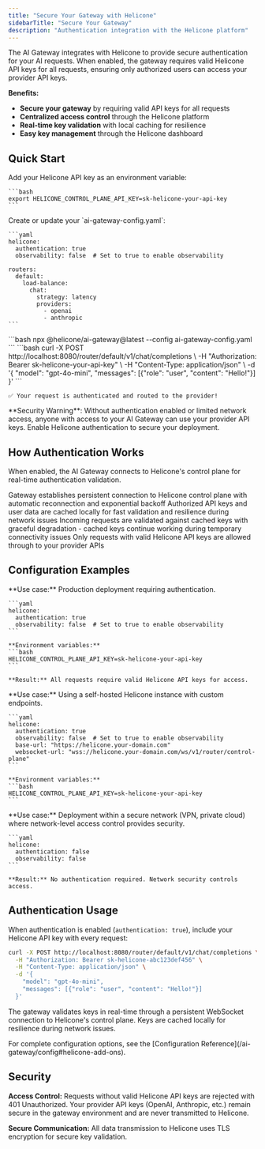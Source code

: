 ```yaml
---
title: "Secure Your Gateway with Helicone"
sidebarTitle: "Secure Your Gateway"
description: "Authentication integration with the Helicone platform"
---
```


The AI Gateway integrates with Helicone to provide secure authentication for your AI requests. When enabled, the gateway requires valid Helicone API keys for all requests, ensuring only authorized users can access your provider API keys.

**Benefits:**
- **Secure your gateway** by requiring valid API keys for all requests
- **Centralized access control** through the Helicone platform
- **Real-time key validation** with local caching for resilience
- **Easy key management** through the Helicone dashboard

## Quick Start

<Steps>
  <Step title="Set your Helicone API key">
    Add your Helicone API key as an environment variable:

    ```bash
    export HELICONE_CONTROL_PLANE_API_KEY=sk-helicone-your-api-key
    ```
  </Step>
  
  <Step title="Enable Helicone authentication">
    Create or update your `ai-gateway-config.yaml`:

    ```yaml
    helicone:
      authentication: true
      observability: false  # Set to true to enable observability
    
    routers:
      default:
        load-balance:
          chat:
            strategy: latency
            providers:
              - openai
              - anthropic
    ```
  </Step>
  
  <Step title="Start the gateway">
    ```bash
    npx @helicone/ai-gateway@latest --config ai-gateway-config.yaml
    ```
  </Step>
  
  <Step title="Test with authentication">
    ```bash
    curl -X POST http://localhost:8080/router/default/v1/chat/completions \
      -H "Authorization: Bearer sk-helicone-your-api-key" \
      -H "Content-Type: application/json" \
      -d '{
        "model": "gpt-4o-mini",
        "messages": [{"role": "user", "content": "Hello!"}]
      }'
    ```
    
    ✅ Your request is authenticated and routed to the provider!
  </Step>
</Steps>

<Warning>
  **Security Warning**: Without authentication enabled or limited network access, anyone with access to your AI Gateway can use your provider API keys. Enable Helicone authentication to secure your deployment.
</Warning>

## How Authentication Works

When enabled, the AI Gateway connects to Helicone's control plane for real-time authentication validation.

<Steps>
  <Step title="WebSocket Connection">
    Gateway establishes persistent connection to Helicone control plane with automatic reconnection and exponential backoff
  </Step>
  
  <Step title="API Key Sync">
    Authorized API keys and user data are cached locally for fast validation and resilience during network issues
  </Step>
  
  <Step title="Request Validation">
    Incoming requests are validated against cached keys with graceful degradation - cached keys continue working during temporary connectivity issues
  </Step>
  
  <Step title="Access Control">
    Only requests with valid Helicone API keys are allowed through to your provider APIs
  </Step>
</Steps>

## Configuration Examples

<Tabs>
  <Tab title="Production - Secure">
    **Use case:** Production deployment requiring authentication.

    ```yaml
    helicone:
      authentication: true
      observability: false  # Set to true to enable observability
    ```
    
    **Environment variables:**
    ```bash
    HELICONE_CONTROL_PLANE_API_KEY=sk-helicone-your-api-key
    ```

    **Result:** All requests require valid Helicone API keys for access.
  </Tab>

  <Tab title="Self-Hosted Helicone">
    **Use case:** Using a self-hosted Helicone instance with custom endpoints.

    ```yaml
    helicone:
      authentication: true
      observability: false  # Set to true to enable observability
      base-url: "https://helicone.your-domain.com"
      websocket-url: "wss://helicone.your-domain.com/ws/v1/router/control-plane"
    ```
    
    **Environment variables:**
    ```bash
    HELICONE_CONTROL_PLANE_API_KEY=sk-helicone-your-api-key
    ```
  </Tab>

  <Tab title="Secure Network - Auth Disabled">
    **Use case:** Deployment within a secure network (VPN, private cloud) where network-level access control provides security.

    ```yaml
    helicone:
      authentication: false
      observability: false
    ```
    
    **Result:** No authentication required. Network security controls access.
  </Tab>

</Tabs>

## Authentication Usage

When authentication is enabled (`authentication: true`), include your Helicone API key with every request:

```bash
curl -X POST http://localhost:8080/router/default/v1/chat/completions \
  -H "Authorization: Bearer sk-helicone-abc123def456" \
  -H "Content-Type: application/json" \
  -d '{
    "model": "gpt-4o-mini",
    "messages": [{"role": "user", "content": "Hello!"}]
  }'
```

The gateway validates keys in real-time through a persistent WebSocket connection to Helicone's control plane. Keys are cached locally for resilience during network issues.

<Note>
  For complete configuration options, see the [Configuration Reference](/ai-gateway/config#helicone-add-ons).
</Note>

## Security

**Access Control:** Requests without valid Helicone API keys are rejected with 401 Unauthorized. Your provider API keys (OpenAI, Anthropic, etc.) remain secure in the gateway environment and are never transmitted to Helicone.

**Secure Communication:** All data transmission to Helicone uses TLS encryption for secure key validation.